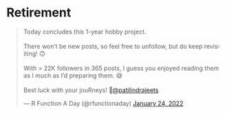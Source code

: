 # Retirement {-}

<blockquote class="twitter-tweet"><p lang="en" dir="ltr">Today concludes this 1-year hobby project. <br><br>There won’t be new posts, so feel free to unfollow, but do keep revisiting! 🙃<br><br>With &gt; 22K followers in 365 posts, I guess you enjoyed reading them as I much as I’d preparing them. 😅<br><br>Best luck with your jouRneys! 🤞<a href="https://twitter.com/patilindrajeets?ref_src=twsrc%5Etfw">@patilindrajeets</a></p>&mdash; R Function A Day (@rfunctionaday) <a href="https://twitter.com/rfunctionaday/status/1485606987291594762?ref_src=twsrc%5Etfw">January 24, 2022</a></blockquote> <script async src="https://platform.twitter.com/widgets.js" charset="utf-8"></script>
